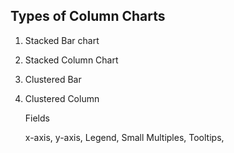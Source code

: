 ## Types of Column Charts 

1. Stacked Bar chart
2. Stacked Column Chart
3. Clustered Bar
4. Clustered Column
   

   Fields 

   x-axis, y-axis, Legend, Small Multiples, Tooltips, 